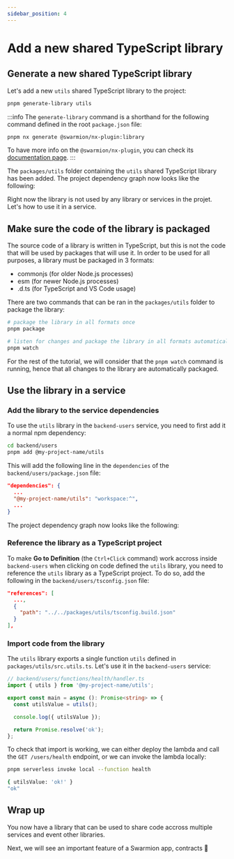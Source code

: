 ```yaml
---
sidebar_position: 4
---
```


# Add a new shared TypeScript library

## Generate a new shared TypeScript library

Let's add a new `utils` shared TypeScript library to the project:

```bash
pnpm generate-library utils
```

:::info
The `generate-library` command is a shorthand for the following command defined in the root `package.json` file:

```bash
pnpm nx generate @swarmion/nx-plugin:library
```

To have more info on the `@swarmion/nx-plugin`, you can check its [documentation page](../how-to-guides/use-swarmion-generators).
:::

The `packages/utils` folder containing the `utils` shared TypeScript library has been added. The project dependency graph now looks like the following:


<div
  style={{
    width: '100%',
    display: 'flex',
    'justify-content': 'center',
    'margin-bottom': 'var(--ifm-leading)',
  }}
>
  <ThemedImage
    alt="Swarmion app with utils library"
    sources={{
      light: swarmionAppUtilsGraphLight,
      dark: swarmionAppUtilsGraphDark,
    }}
  />
</div>

Right now the library is not used by any library or services in the projet. Let's how to use it in a service.

## Make sure the code of the library is packaged

The source code of a library is written in TypeScript, but this is not the code that will be used by packages that will use it. In order to be used for all purposes, a library must be packaged in 3 formats:

- commonjs (for older Node.js processes)
- esm (for newer Node.js processes)
- .d.ts (for TypeScript and VS Code usage)

There are two commands that can be ran in the `packages/utils` folder to package the library:

```bash
# package the library in all formats once
pnpm package

# listen for changes and package the library in all formats automatically
pnpm watch
```

For the rest of the tutorial, we will consider that the `pnpm watch` command is running, hence that all changes to the library are automatically packaged.

## Use the library in a service

### Add the library to the service dependencies

To use the `utils` library in the `backend-users` service, you need to first add it a normal npm dependency:

```bash
cd backend/users
pnpm add @my-project-name/utils
```

This will add the following line in the `dependencies` of the `backend/users/package.json` file:

```json
"dependencies": {
  ...
  "@my-project-name/utils": "workspace:^",
  ...
}
```

The project dependency graph now looks like the following:


<div
  style={{
    width: '100%',
    display: 'flex',
    'justify-content': 'center',
    'margin-bottom': 'var(--ifm-leading)',
  }}
>
  <ThemedImage
    alt="Swarmion app with utils library used by users service"
    sources={{
      light: swarmionAppUtilsUsersGraphLight,
      dark: swarmionAppUtilsUsersGraphDark,
    }}
  />
</div>

### Reference the library as a TypeScript project

To make **Go to Definition** (the `Ctrl+Click` command) work accross inside `backend-users` when clicking on code defined the `utils` library, you need to reference the `utils` library as a TypeScript project. To do so, add the following in the `backend/users/tsconfig.json` file:

```json
"references": [
  ...,
  {
    "path": "../../packages/utils/tsconfig.build.json"
  }
],
```

### Import code from the library

The `utils` library exports a single function `utils` defined in `packages/utils/src.utils.ts`. Let's use it in the `backend-users` service:

```typescript
// backend/users/functions/health/handler.ts
import { utils } from '@my-project-name/utils';

export const main = async (): Promise<string> => {
  const utilsValue = utils();

  console.log({ utilsValue });

  return Promise.resolve('ok');
};
```

To check that import is working, we can either deploy the lambda and call the `GET /users/health` endpoint, or we can invoke the lambda locally:

```bash
pnpm serverless invoke local --function health

{ utilsValue: 'ok!' }
"ok"
```

## Wrap up

You now have a library that can be used to share code accross multiple services and event other libraries.

Next, we will see an important feature of a Swarmion app, contracts 🚀
